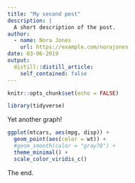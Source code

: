 ```yaml
---
title: "My second post"
description: |
  A short description of the post.
author:
  - name: Nora Jones
    url: https://example.com/norajones
date: 03-06-2019
output:
  distill::distill_article:
    self_contained: false
---
```


```r
knitr::opts_chunk$set(echo = FALSE)

library(tidyverse)

```

Yet another graph!

```r

ggplot(mtcars, aes(mpg, disp)) +
  geom_point(aes(color = wt)) +
  #geom_smooth(color = "gray70") +
  theme_minimal() +
  scale_color_viridis_c()

```

The end.

